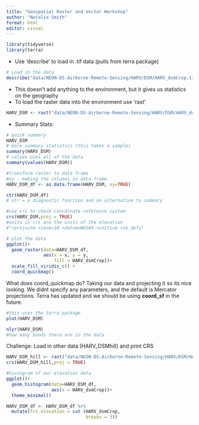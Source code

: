 ```yaml
---
title: "Geospatial Raster and Vector Workshop"
author: "Natalie Smith"
format: html
editor: visual
---
```


```r
library(tidyverse)
library(terra)
```
- Use 'describe' to load in .tif data (pulls from terra package)

```r
# Load in the data
describe("data/NEON-DS-Airborne-Remote-Sensing/HARV/DSM/HARV_dsmCrop.tif")  
```

- This doesn't add anything to the environment, but it gives us statistics on the geography
- To load the raster data into the environment use 'rast'

```r
HARV_DSM <- rast("data/NEON-DS-Airborne-Remote-Sensing/HARV/DSM/HARV_dsmCrop.tif")  
```

- Summary Stats:
```r
# quick summary
HARV_DSM 
# more summary statistics (this takes a sample)
summary(HARV_DSM)
# values uses all of the data
summary(values(HARV_DSM))
```

```r
#transform raster to data frame
#xy - making the columns in data frame
HARV_DSM_df <- as.data.frame(HARV_DSM, xy=TRUE)

str(HARV_DSM_df)
# str = a diagnostic function and an alternative to summary 
```

```r
#use crs to check coordinate reference system
crs(HARV_DSM,proj = TRUE)
#units in crs are the units of the elevation
#"+proj=utm +zone=18 +datum=WGS84 +units=m +no_defs"
```

```r
# plot the data
ggplot()+
  geom_raster(data=HARV_DSM_df,
              aes(x = x, y = y,
                  fill = HARV_dsmCrop))+
  scale_fill_viridis_c() +
  coord_quickmap()
```

What does coord_quickmap do? Taking our data and projecting it so its nice looking. 
We didnt specify any parameters, and the default is Mercator projections. Terra has updated and we should be using **coord_sf** in the future.

```r
#this uses the terra package
plot(HARV_DSM)
```


```r
nlyr(HARV_DSM)
#how many bands there are in the data
```

Challenge: Load in other data (HARV_DSMhill) and print CRS
```r
HARV_DSM_hill <- rast("data/NEON-DS-Airborne-Remote-Sensing/HARV/DSM/HARV_dsmhill.tif") 
crs(HARV_DSM_hill,proj = TRUE)
```

```r
#histogram of our elevation data
ggplot()+
  geom_histogram(data=HARV_DSM_df,
                 aes(x = HARV_dsmCrop))+
  theme_minimal()
```
```r
HARV_DSM_df <- HARV_DSM_df %>% 
  mutate(fct_elevation = cut (HARV_dsmCrop,
                              breaks = 3))
```






